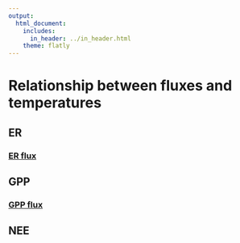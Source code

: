 ```yaml
---
output:
  html_document:
    includes:
      in_header: ../in_header.html
    theme: flatly
---
```


# Relationship between fluxes and temperatures
## ER
### <a href="ER_T.html"> ER flux</a>
## GPP
### <a href="GPP_T.html"> GPP flux</a>
## NEE
